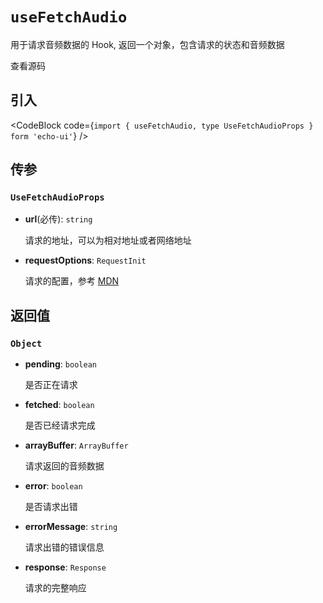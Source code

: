 
# `useFetchAudio`

用于请求音频数据的 Hook, 返回一个对象，包含请求的状态和音频数据

<Link
  href="https://github.com/codeacme17/echo-ui/blob/main/packages/hooks/useFetchAudio.ts"
  target="_blank"
  size="sm"
  className="flex items-center"
>
  <Github className="w-4 h-4" />
  <span className="ml-2">查看源码</span>
</Link>

## 引入

<CodeBlock code={`import { useFetchAudio, type UseFetchAudioProps } form 'echo-ui'`} />

## 传参

### `UseFetchAudioProps`

- **url**(必传): `string`

  请求的地址，可以为相对地址或者网络地址

- **requestOptions**: `RequestInit`

  请求的配置，参考 [MDN](https://developer.mozilla.org/en-US/docs/Web/API/fetch#options)

## 返回值

### `Object`

- **pending**: `boolean`

  是否正在请求

- **fetched**: `boolean`

  是否已经请求完成

- **arrayBuffer**: `ArrayBuffer`

  请求返回的音频数据

- **error**: `boolean`

  是否请求出错

- **errorMessage**: `string`

  请求出错的错误信息

- **response**: `Response`

  请求的完整响应
